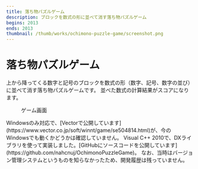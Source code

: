 ```yaml
---
title: 落ち物パズルゲーム
description: ブロックを数式の形に並べて消す落ち物パズルゲーム
begins: 2013
ends: 2013
thumbnail: /thumb/works/ochimono-puzzle-game/screenshot.png
---
```


# 落ち物パズルゲーム
上から降ってくる数字と記号のブロックを数式の形（数字、記号、数字の並び）に並べて消す落ち物パズルゲームです。
並べた数式の計算結果がスコアになります。
<figure>
  <RemoteImage src="/works/ochimono-puzzle-game/screenshot.png" width="642" height="460" alt="「落ち物パズルゲーム」のゲーム画面" />
  <figcaption>ゲーム画面</figcaption>
</figure>
Windowsのみ対応で、[Vectorで公開しています](https://www.vector.co.jp/soft/winnt/game/se504814.html)が、今のWindowsでも動くかどうかは確認していません。
Visual C++ 2010で、DXライブラリを使って実装しました。[GitHubにソースコードを公開しています](https://github.com/nahcnuj/OchimonoPuzzleGame)。
なお、当時はバージョン管理システムというものを知らなかったため、開発履歴は残っていません。
